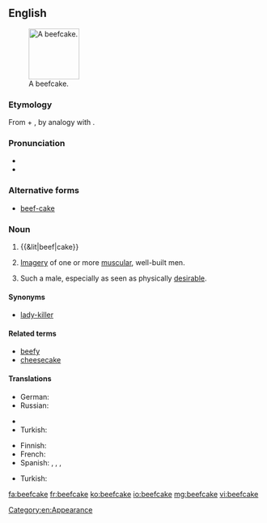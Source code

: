 ==English==
{{was wotd|2011|October|10}}
{{wikipedia}}
[[File:Carlsons.jpg|thumb|100px|A beefcake.]]

===Etymology===
From {{term|beef}} + {{term|cake}}, by analogy with {{term|cheesecake||an image of a sexy young woman}}.

===Pronunciation===
* {{IPA|/ˈbiːfˌkeɪk/}}
* {{audio|En-us-ncalif-beefcake2.ogg|Audio (US)}}

===Alternative forms===
* [[beef-cake]]

===Noun===
{{en-noun}}

# {{&lit|beef|cake}}
# {{context|informal|uncountable|lang=en}} [[imagery|Imagery]] of one or more [[muscular]], well-built men.
# {{context|informal|countable|lang=en}} Such a male, especially as seen as physically [[desirable]].

====Synonyms====
* {{sense|attractive man}} [[lady-killer]]

====Related terms====
* [[beefy]]
* [[cheesecake]]

====Translations====
{{trans-top|imagery of muscular men}}
* German: {{t-|de|Muskelprotz|m}} {{qualifier|pejorative}} {{gloss|muscle-man}}
* Russian: {{t-|ru|бифкейк|m|tr=|sc=Cyrl}}
{{trans-mid}}
* {{trreq|es}}
* Turkish: {{t-|tr|kas yumağı}} {{gloss|muscle-skein}}
{{trans-bottom}}

{{trans-top|muscular, desirable man}}
* Finnish: {{t+|fi|lihaskimppu}}
* French: {{t+|fr|bellâtre|m}}
* Spanish: {{t-|es|galán|m}}, {{qualifier|Argentina|Bolivia|Chile|Colombia}} {{t+|es|churro|m}}, {{qualifier|Latin America}} {{t-|es|mijito rico|m}}, {{t-|es|guapetón|m}}
{{trans-mid}}
* Turkish: {{t-|tr|biftekkek}}
{{trans-bottom}}

[[Category:en:Appearance]]

[[fa:beefcake]]
[[fr:beefcake]]
[[ko:beefcake]]
[[io:beefcake]]
[[mg:beefcake]]
[[vi:beefcake]]